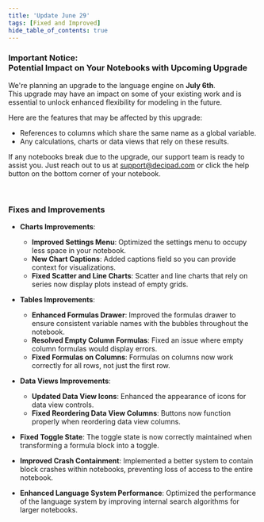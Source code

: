 ```yaml
---
title: 'Update June 29'
tags: [Fixed and Improved]
hide_table_of_contents: true
---
```



<ReleasePost>

### **Important Notice: <br/> Potential Impact on Your Notebooks with Upcoming Upgrade**

We're planning an upgrade to the language engine on **July 6th**. <br/>This upgrade may have an impact on some of your existing work and is essential to unlock enhanced flexibility for modeling in the future.

Here are the features that may be affected by this upgrade:

- References to columns which share the same name as a global variable.
- Any calculations, charts or data views that rely on these results.

If any notebooks break due to the upgrade, our support team is ready to assist you. Just reach out to us at support@decipad.com or click the help button on the bottom corner of your notebook.

<br />

### <FancyTitle icon={Hammer}>Fixes and Improvements</FancyTitle>

- **Charts Improvements**:

  - **Improved Settings Menu**: Optimized the settings menu to occupy less space in your notebook.
  - **New Chart Captions**: Added captions field so you can provide context for visualizations.
  - **Fixed Scatter and Line Charts**: Scatter and line charts that rely on series now display plots instead of empty grids.

- **Tables Improvements**:

  - **Enhanced Formulas Drawer**: Improved the formulas drawer to ensure consistent variable names with the bubbles throughout the notebook.
  - **Resolved Empty Column Formulas**: Fixed an issue where empty column formulas would display errors.
  - **Fixed Formulas on Columns**: Formulas on columns now work correctly for all rows, not just the first row.

- **Data Views Improvements**:

  - **Updated Data View Icons**: Enhanced the appearance of icons for data view controls.
  - **Fixed Reordering Data View Columns**: Buttons now function properly when reordering data view columns.

- **Fixed Toggle State**: The toggle state is now correctly maintained when transforming a formula block into a toggle.
- **Improved Crash Containment**: Implemented a better system to contain block crashes within notebooks, preventing loss of access to the entire notebook.
- **Enhanced Language System Performance**: Optimized the performance of the language system by improving internal search algorithms for larger notebooks.

</ReleasePost>
